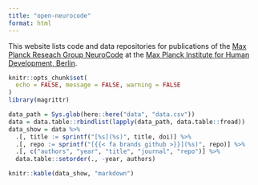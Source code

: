 ```yaml
---
title: "open-neurocode"
format: html
---
```


This website lists code and data repositories for publications of the [Max Planck Reseach Group NeuroCode](https://www.mpib-berlin.mpg.de/research/research-groups/mprg-neurocode) at the [Max Planck Institute for Human Development, Berlin](https://www.mpib-berlin.mpg.de/en).

```r
knitr::opts_chunk$set(
  echo = FALSE, message = FALSE, warning = FALSE
)
library(magrittr)
```

```r
data_path = Sys.glob(here::here("data", "data.csv"))
data = data.table::rbindlist(lapply(data_path, data.table::fread))
data_show = data %>%
  .[, title := sprintf("[%s](%s)", title, doi)] %>%
  .[, repo := sprintf("[{{< fa brands github >}}](%s)", repo)] %>%
  .[, c("authors", "year", "title", "journal", "repo")] %>%
  data.table::setorder(., -year, authors)
```

```r
knitr::kable(data_show, "markdown")
```


